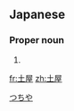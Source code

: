 ==Japanese==
{{ja-kanjitab|土|屋}}

===Proper noun===
{{ja-pos|proper|つちや}}

# {{surname|lang=ja}}

[[Category:Japanese surnames|つちや]]

[[fr:土屋]]
[[zh:土屋]]